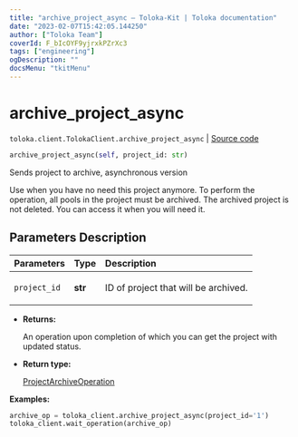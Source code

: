 ```yaml
---
title: "archive_project_async — Toloka-Kit | Toloka documentation"
date: "2023-02-07T15:42:05.144250"
author: ["Toloka Team"]
coverId: F_bIcOYF9yjrxkPZrXc3
tags: ["engineering"]
ogDescription: ""
docsMenu: "tkitMenu"
---
```


# archive_project_async
`toloka.client.TolokaClient.archive_project_async` | [Source code](https://github.com/Toloka/toloka-kit/blob/v1.1.3/src/client/__init__.py#L1051)

```python
archive_project_async(self, project_id: str)
```

Sends project to archive, asynchronous version

Use when you have no need this project anymore. To perform the operation, all pools in the project must be archived.
The archived project is not deleted. You can access it when you will need it.

## Parameters Description

| Parameters | Type | Description |
| :----------| :----| :-----------|
`project_id`|**str**|<p>ID of project that will be archived.</p>

* **Returns:**

  An operation upon completion of which you can get the project with updated status.

* **Return type:**

  [ProjectArchiveOperation](/docs/toloka-kit/reference/toloka.client.operations.ProjectArchiveOperation)

**Examples:**

```python
archive_op = toloka_client.archive_project_async(project_id='1')
toloka_client.wait_operation(archive_op)
```
